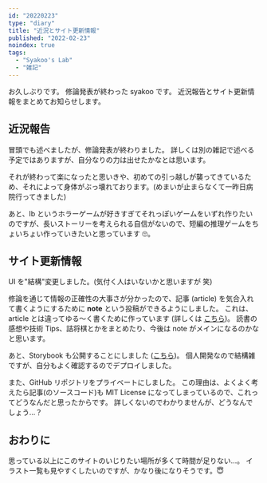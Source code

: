 ```yaml
---
id: "20220223"
type: "diary"
title: "近況とサイト更新情報"
published: "2022-02-23"
noindex: true
tags:
  - "Syakoo's Lab"
  - "雑記"
---
```


お久しぶりです。
修論発表が終わった syakoo です。
近況報告とサイト更新情報をまとめてお知らせします。

## 近況報告

冒頭でも述べましたが、修論発表が終わりました。
詳しくは別の雑記で述べる予定ではありますが、自分なりの力は出せたかなとは思います。

それが終わって楽になったと思いきや、初めての引っ越しが襲ってきているため、それによって身体がぶっ壊れております。(めまいが止まらなくて一昨日病院行ってきました)

あと、Ib というホラーゲームが好きすぎてそれっぽいゲームをいずれ作りたいのですが、長いストーリーを考えられる自信がないので、短編の推理ゲームをちょいちょい作っていきたいと思っています 🙄。

## サイト更新情報

UI を"結構"変更しました。(気付く人はいないかと思いますが 笑)

修論を通じて情報の正確性の大事さが分かったので、記事 (article) を気合入れて書くようにするために **note** という投稿ができるようにしました。
これは、article とは違ってゆる～く書くために作っています (詳しくは [こちら](/writings/20220222))。
読書の感想や技術 Tips、詰将棋とかをまとめたり、今後は note がメインになるのかなと思います。

あと、Storybook も公開することにしました ([こちら](https://syakoo-lab-sb.vercel.app/))。
個人開発なので結構雑ですが、自分もよく確認するのでデプロイしました。

また、GitHub リポジトリをプライベートにしました。
この理由は、よくよく考えたら記事(のソースコード)も MIT License になってしまっているので、これってどうなんだと思ったからです。
詳しくないのでわかりませんが、どうなんでしょう...？

## おわりに

思っている以上にこのサイトのいじりたい場所が多くて時間が足りない...。
イラスト一覧も見やすくしたいのですが、かなり後になりそうです。😇
